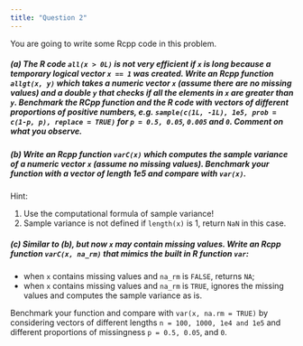 ```yaml
---
title: "Question 2"
---
```


You are going to write some Rcpp code in this problem.


##### (a) The R code `all(x > 0L)` is not very efficient if `x` is long  because a temporary logical vector `x == 1` was created. Write an Rcpp function `allgt(x, y)` which takes a numeric vector `x` (assume there are no missing values) and a double `y` that checks if all the elements in `x` are greater than `y`. Benchmark the RCpp function and the R code with vectors of different proportions of positive numbers, e.g. `sample(c(1L, -1L), 1e5, prob = c(1-p, p), replace = TRUE)` for `p = 0.5, 0.05`, `0.005` and `0`. Comment on what you observe.



##### (b) Write an Rcpp function `varC(x)` which computes the sample variance of a numeric vector `x` (assume no missing values). Benchmark your function with a vector of length 1e5 and compare with `var(x)`.

Hint: 

1. Use the computational formula of sample variance! 
2. Sample variance is not defined if `length(x)` is 1, return `NaN` in this case.




##### (c) Similar to (b), but now `x` may contain missing values. Write an Rcpp function `varC(x, na_rm)` that mimics the built in R function `var`:

- when `x` contains missing values and `na_rm` is `FALSE`, returns `NA`;
- when `x` contains missing values and `na_rm` is `TRUE`, ignores the missing values and computes the sample variance as is.

Benchmark your function and compare with `var(x, na.rm = TRUE)` by considering vectors of different lengths `n = 100, 1000, 1e4 and 1e5` and different proportions of missingness `p = 0.5, 0.05`, and `0`.
